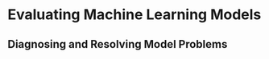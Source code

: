 # Evaluating Machine Learning Models {#sec-evaluating-models}


## Diagnosing and Resolving Model Problems
